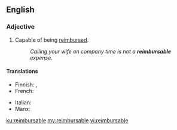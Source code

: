 ==English==

===Adjective===
{{en-adj|-}}

# Capable of being [[reimburse]]d.
#: ''Calling your wife on company time is not a '''reimbursable''' expense.''

====Translations====
{{trans-top|capable of being reimbursed for}}
* Finnish: {{t|fi|hyvitettävä}}, {{t|fi|korvattava}}
* French: {{t+|fr|remboursable}}
{{trans-mid}}
* Italian: {{t|it|rimborsabile}}
* Manx: {{t|gv|yn-aaeeck}}
{{trans-bottom}}

[[ku:reimbursable]]
[[my:reimbursable]]
[[vi:reimbursable]]